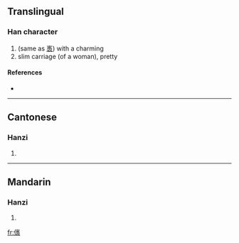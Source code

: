 ==Translingual==

===Han character===
{{Han char|rn=9|rad=人|as=16|sn=18|four=|canj=人卜尸女 (OYSV)}}

# (same as [[褭]]) with a charming
# slim carriage (of a woman), pretty

====References====
* {{Han ref|kx=0121.070|hdz=10236.140|uh=349F|ud=13471}}

----

==Cantonese==

===Hanzi===
{{yue-hanzi|jyut=|y=niu5, seui1}}

# {{defn|Cantonese}}

----

==Mandarin==

===Hanzi===
{{cmn-hanzi|pin=[[niǎo]] ([[niao3]])|wg=niao<sup>3</sup>}}

# {{defn|Mandarin}}

[[fr:㒟]]